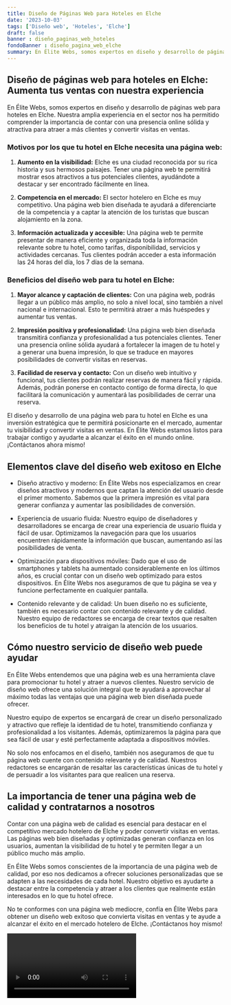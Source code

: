 ```yaml
---
title: Diseño de Páginas Web para Hoteles en Elche
date: '2023-10-03'
tags: ['Diseño web', 'Hoteles', 'Elche']
draft: false
banner : diseño_paginas_web_hoteles
fondoBanner : diseño_pagina_web_elche
summary: En Élite Webs, somos expertos en diseño y desarrollo de páginas web para hoteles en Elche. Nuestra amplia experiencia en el sector nos ha permitido comprender la importancia de contar con una presencia online sólida y atractiva para atraer a más clientes y convertir visitas en ventas.
---
```


## Diseño de páginas web para hoteles en Elche: Aumenta tus ventas con nuestra experiencia

En Élite Webs, somos expertos en diseño y desarrollo de páginas web para hoteles en Elche. Nuestra amplia experiencia en el sector nos ha permitido comprender la importancia de contar con una presencia online sólida y atractiva para atraer a más clientes y convertir visitas en ventas.

### Motivos por los que tu hotel en Elche necesita una página web:

1. **Aumento en la visibilidad:** Elche es una ciudad reconocida por su rica historia y sus hermosos paisajes. Tener una página web te permitirá mostrar esos atractivos a tus potenciales clientes, ayudándote a destacar y ser encontrado fácilmente en línea.

2. **Competencia en el mercado:** El sector hotelero en Elche es muy competitivo. Una página web bien diseñada te ayudará a diferenciarte de la competencia y a captar la atención de los turistas que buscan alojamiento en la zona.

3. **Información actualizada y accesible:** Una página web te permite presentar de manera eficiente y organizada toda la información relevante sobre tu hotel, como tarifas, disponibilidad, servicios y actividades cercanas. Tus clientes podrán acceder a esta información las 24 horas del día, los 7 días de la semana.

### Beneficios del diseño web para tu hotel en Elche:

1. **Mayor alcance y captación de clientes:** Con una página web, podrás llegar a un público más amplio, no solo a nivel local, sino también a nivel nacional e internacional. Esto te permitirá atraer a más huéspedes y aumentar tus ventas.

2. **Impresión positiva y profesionalidad:** Una página web bien diseñada transmitirá confianza y profesionalidad a tus potenciales clientes. Tener una presencia online sólida ayudará a fortalecer la imagen de tu hotel y a generar una buena impresión, lo que se traduce en mayores posibilidades de convertir visitas en reservas.

3. **Facilidad de reserva y contacto:** Con un diseño web intuitivo y funcional, tus clientes podrán realizar reservas de manera fácil y rápida. Además, podrán ponerse en contacto contigo de forma directa, lo que facilitará la comunicación y aumentará las posibilidades de cerrar una reserva.

El diseño y desarrollo de una página web para tu hotel en Elche es una inversión estratégica que te permitirá posicionarte en el mercado, aumentar tu visibilidad y convertir visitas en ventas. En Élite Webs estamos listos para trabajar contigo y ayudarte a alcanzar el éxito en el mundo online. ¡Contáctanos ahora mismo!

<GifSeo />

<Cta />

## Elementos clave del diseño web exitoso en Elche

- Diseño atractivo y moderno: En Élite Webs nos especializamos en crear diseños atractivos y modernos que captan la atención del usuario desde el primer momento. Sabemos que la primera impresión es vital para generar confianza y aumentar las posibilidades de conversión.

- Experiencia de usuario fluida: Nuestro equipo de diseñadores y desarrolladores se encarga de crear una experiencia de usuario fluida y fácil de usar. Optimizamos la navegación para que los usuarios encuentren rápidamente la información que buscan, aumentando así las posibilidades de venta.

- Optimización para dispositivos móviles: Dado que el uso de smartphones y tablets ha aumentado considerablemente en los últimos años, es crucial contar con un diseño web optimizado para estos dispositivos. En Élite Webs nos aseguramos de que tu página se vea y funcione perfectamente en cualquier pantalla.

- Contenido relevante y de calidad: Un buen diseño no es suficiente, también es necesario contar con contenido relevante y de calidad. Nuestro equipo de redactores se encarga de crear textos que resalten los beneficios de tu hotel y atraigan la atención de los usuarios.

## Cómo nuestro servicio de diseño web puede ayudar

En Élite Webs entendemos que una página web es una herramienta clave para promocionar tu hotel y atraer a nuevos clientes. Nuestro servicio de diseño web ofrece una solución integral que te ayudará a aprovechar al máximo todas las ventajas que una página web bien diseñada puede ofrecer.

Nuestro equipo de expertos se encargará de crear un diseño personalizado y atractivo que refleje la identidad de tu hotel, transmitiendo confianza y profesionalidad a los visitantes. Además, optimizaremos la página para que sea fácil de usar y esté perfectamente adaptada a dispositivos móviles.

No solo nos enfocamos en el diseño, también nos aseguramos de que tu página web cuente con contenido relevante y de calidad. Nuestros redactores se encargarán de resaltar las características únicas de tu hotel y de persuadir a los visitantes para que realicen una reserva.

## La importancia de tener una página web de calidad y contratarnos a nosotros

Contar con una página web de calidad es esencial para destacar en el competitivo mercado hotelero de Elche y poder convertir visitas en ventas. Las páginas web bien diseñadas y optimizadas generan confianza en los usuarios, aumentan la visibilidad de tu hotel y te permiten llegar a un público mucho más amplio.

En Élite Webs somos conscientes de la importancia de una página web de calidad, por eso nos dedicamos a ofrecer soluciones personalizadas que se adapten a las necesidades de cada hotel. Nuestro objetivo es ayudarte a destacar entre la competencia y atraer a los clientes que realmente están interesados en lo que tu hotel ofrece.

No te conformes con una página web mediocre, confía en Élite Webs para obtener un diseño web exitoso que convierta visitas en ventas y te ayude a alcanzar el éxito en el mercado hotelero de Elche. ¡Contáctanos hoy mismo!

<Video />

<CtaBot job='Hoteles' city='Elche'/>

<Gmaps query='Elche+españa+maps' />
